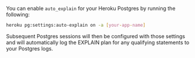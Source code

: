 You can enable `auto_explain` for your Heroku Postgres by running the following:

```sh
heroku pg:settings:auto-explain on -a [your-app-name]
```

Subsequent Postgres sessions will then be configured with those settings and
will automatically log the EXPLAIN plan for any qualifying statements to your Postgres logs.
